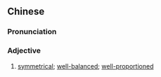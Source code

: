 {{also|匀称}}
==Chinese==
{{zh-forms|s=匀称}}

===Pronunciation===
{{zh-pron
|m=yún稱
|c=wan4 cing3
|mn=qz,xm:ûn-chhèng/zz:în-chhèng
|cat=adj
}}

===Adjective===
{{zh-adj}}

# [[symmetrical]]; [[well-balanced]]; [[well-proportioned]]